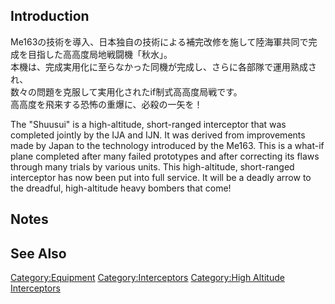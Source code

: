 {{EquipmentInfo|352}}

==Introduction==
Me163の技術を導入、日本独自の技術による補完改修を施して陸海軍共同で完成を目指した高高度局地戦闘機「秋水」。<br>
本機は、完成実用化に至らなかった同機が完成し、さらに各部隊で運用熟成され、<br>
数々の問題を克服して実用化されたif制式高高度局戦です。<br>
高高度を飛来する恐怖の重爆に、必殺の一矢を！

The "Shuusui" is a high-altitude, short-ranged interceptor that was completed jointly by the IJA and IJN. It was derived from improvements made by Japan to the technology introduced by the Me163.
This is a what-if plane completed after many failed prototypes and after correcting its flaws through many trials by various units. This high-altitude, short-ranged interceptor has now been put into full service.
It will be a deadly arrow to the dreadful, high-altitude heavy bombers that come!

==Notes==


==See Also==
{{Equipmentlist}}
[[Category:Equipment]]
[[Category:Interceptors]]
[[Category:High Altitude Interceptors]]